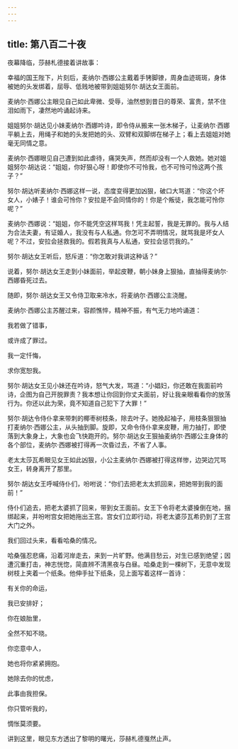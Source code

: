 ```yaml
---
---
---
```

title: 第八百二十夜
---






夜幕降临，莎赫札德接着讲故事：





幸福的国王陛下，片刻后，麦纳尔·西娜公主戴着手铐脚镣，周身血迹斑斑，身体被她的头发绑着，屈辱、低贱地被带到姐姐努尔·胡达女王面前。

麦纳尔·西娜公主眼见自己如此卑微、受辱，油然想到昔日的尊荣、富贵，禁不住泪如雨下，凄然地吟诵起诗来。

姐姐努尔·胡达见小妹麦纳尔·西娜吟诗，即令侍从搬来一张木梯子，让麦纳尔·西娜平躺上去，用绳子和她的头发把她的头、双臂和双脚绑在梯子上；看上去姐姐对她毫无同情之意。

麦纳尔·西娜眼见自己遭到如此虐待，痛哭失声，然而却没有一个人救她。她对姐姐努尔·胡达说：“姐姐，你好狠心呀！即使你不可怜我，也不可怜可怜这两个孩子？”

努尔·胡达听麦纳尔·西娜这样一说，态度变得更加凶狠，破口大骂道：“你这个坏女人，小婊子！谁会可怜你？安拉是不会同情你的！你是个叛徒，我怎能可怜你呢？”

麦纳尔·西娜说：“姐姐，你不能凭空这样骂我！凭主起誓，我是无罪的。我与人结为合法夫妻，有证婚人，我没有与人私通。你怎可不弄明情况，就骂我是坏女人呢？不过，安拉会拯救我的。假若我真与人私通，安拉会惩罚我的。”

努尔·胡达女王听后，怒斥道：“你怎敢对我讲这种话？”

说着，努尔·胡达女王走到小妹面前，举起皮鞭，朝小妹身上狠抽，直抽得麦纳尔·西娜昏死过去。

随即，努尔·胡达女王又令侍卫取来冷水，将麦纳尔·西娜公主浇醒。

麦纳尔·西娜公主苏醒过来，容颜憔悴，精神不振，有气无力地吟诵道：


我若做了错事，

或许成了罪过。

我一定忏悔，

求你宽恕我。



努尔·胡达女王见小妹还在吟诗，怒气大发，骂道：“小娼妇，你还敢在我面前吟诗，企图为自己开脱罪责？我本想让你回到你丈夫面前，好让我亲眼看看你的放荡行为。你还以此为荣，竟不知道自己犯下了大罪！”

努尔·胡达令侍仆拿来带刺的椰枣树枝条，除去叶子。她挽起袖子，用枝条狠狠抽打麦纳尔·西娜公主，从头抽到脚。旋即，又命令侍仆拿来皮鞭，用力抽打，即使落到大象身上，大象也会飞快跑开的。努尔·胡达女王狠抽麦纳尔·西娜公主身体的各个部位，麦纳尔·西娜被打得再一次昏过去，不省了人事。

老太太莎瓦希眼见女王如此凶狠，小公主麦纳尔·西娜被打得这样惨，边哭边咒骂女王，转身离开了那里。

努尔·胡达女王呼喊侍仆们，吩咐说：“你们去把老太太抓回来，把她带到我的面前！”

侍仆们追去，把老太婆抓了回来，带到女王面前。女王下令将老太婆搡倒在地，捆绑起来，并吩咐宫女把她拖出王宫。宫女们立即行动，将老太婆莎瓦希扔到了王宫大门之外。

我们回过头来，看看哈桑的情况。

哈桑强忍悲痛，沿着河岸走去，来到一片旷野。他满目愁云，对生已感到绝望；因遭沉重打击，神志恍惚，简直辨不清黑夜与白昼。哈桑走到一棵树下，无意中发现树枝上夹着一个纸条。他伸手扯下纸条，见上面写着这样一首诗：


有关你的命运，

我已安排好；

你在娘胎里，

全然不知不晓。

你恋意中人，

她也将你紧紧拥抱。

她除去你的忧虑，

此事由我担保。

你只管听我的，

惆怅莫须要。



讲到这里，眼见东方透出了黎明的曙光，莎赫札德戛然止声。